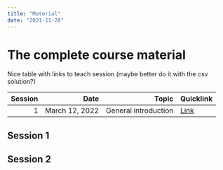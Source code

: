 ```yaml
---
title: "Material"
date: "2021-11-28"
---
```


# The complete course material

Nice table with links to teach session (maybe better do it with the csv solution?)

| **Session** | **Date**      | **Topic**           | **Quicklink**|
|------------:|--------------:|--------------------:|--------------|
|          1  | March 12, 2022| General introduction| [Link](#s1)   |


## Session 1 {#s1}

## Session 2
